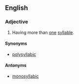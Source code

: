 ==English==
===Adjective===
{{en-adj|-}}
# {{context|of a word}} Having more than [[one]] [[syllable]].
====Synonyms====
*[[polysyllabic]]
====Antonyms====
*[[monosyllabic]]